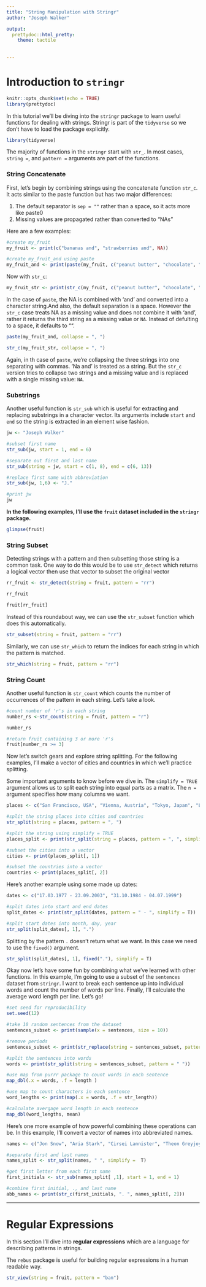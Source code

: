 ```yaml
---
title: "String Manipulation with Stringr"
author: "Joseph Walker"

output:
  prettydoc::html_pretty:
    theme: tactile
    
    
---
```


# Introduction to `stringr`
```r
knitr::opts_chunk$set(echo = TRUE)
library(prettydoc)
```

In this tutorial we'll be diving into the `stringr` package to learn useful functions for dealing with strings. Stringr is part of the `tidyverse` so we don't have to load the package explicitly.

```r
library(tidyverse)
```

The majority of functions in the `stringr` start with `str_`. In most cases, `string = `, and `pattern = ` arguments are part of the functions.

### String Concatenate

First, let's begin by combining strings using the concatenate function `str_c`. It acts similar to the paste function but has two major differences:

1) The default separator is `sep = ""` rather than a space, so it acts more like paste0  
2) Missing values are propagated rather than converted to "NAs"

Here are a few examples:

```r
#create my_fruit
my_fruit <- print(c("bananas and", "strawberries and", NA))

#create my_fruit_and using paste
my_fruit_and <- print(paste(my_fruit, c("peanut butter", "chocolate", "")))
```

Now with `str_c`:

```r
my_fruit_str <- print(str_c(my_fruit, c("peanut butter", "chocolate", "")))
```

In the case of `paste`, the NA is combined with 'and' and converted into a character string.And also, the default separation is a space. However the `str_c` case treats NA as a missing value and does not combine it with 'and', rather it returns the third string as a missing value or `NA`. Instead of defulting to a space, it defaults to "".

```r
paste(my_fruit_and, collapse = ", ")

str_c(my_fruit_str, collapse = ", ")
```

Again, in th case of `paste`, we're collapsing the three strings into one separating with commas. 'Na and' is treated as a string. But the `str_c` version tries to collapse two strings and a missing value and is replaced with a single missing value: `NA`.

### Substrings

Another useful function is `str_sub` which is useful for extracting and replacing substrings in a character vector. Its arguments include `start` and `end` so the string is extracted in an element wise fashion.

```r
jw <- "Joseph Walker"

#subset first name
str_sub(jw, start = 1, end = 6)

#separate out first and last name
str_sub(string = jw, start = c(1, 8), end = c(6, 13))

#replace first name with abbreviation
str_sub(jw, 1,6) <- "J."

#print jw
jw
```

**In the following examples, I'll use the `fruit` dataset included in the `stringr` package.**

```r
glimpse(fruit)
```

### String Subset

Detecting strings with a pattern and then subsetting those string is a common task. One way to do this would be to use `str_detect` which returns a logical vector then use that vector to subset the original vector

```r
rr_fruit <- str_detect(string = fruit, pattern = "rr")

rr_fruit

fruit[rr_fruit]
```

Instead of this roundabout way, we can use the `str_subset` function which does this automatically.

```r
str_subset(string = fruit, pattern = "rr")
```

Similarly, we can use `str_which` to return the indices for each string in which the pattern is matched.

```r
str_which(string = fruit, pattern = "rr")
```

### String Count

Another useful function is `str_count` which counts the number of occurrences of the pattern in each string. Let's take a look.

```r
#count number of 'r's in each string
number_rs <-str_count(string = fruit, pattern = "r")

number_rs

#return fruit containing 3 or more 'r's
fruit[number_rs >= 3]
```


Now let's switch gears and explore string splitting. For the following examples, I'll make a vector of cities and countries in which we'll practice splitting.

Some important arguments to know before we dive in. The `simplify = TRUE` argument allows us to split each string into equal parts as a matrix. The `n = ` argument specifies how many columns we want.

```r
places <- c("San Francisco, USA", "Vienna, Austria", "Tokyo, Japan", "Lima, Peru")

#split the string places into cities and countries
str_split(string = places, pattern = ", ")

#split the string using simplify = TRUE
places_split <- print(str_split(string = places, pattern = ", ", simplify = T))

#subset the cities into a vector
cities <- print(places_split[, 1])

#subset the countries into a vector
countries <- print(places_split[, 2])
```

Here's another example using some made up dates:
```r
dates <- c("17.03.1977 - 23.09.2003", "31.10.1984 - 04.07.1999")

#split dates into start and end dates
split_dates <- print(str_split(dates, pattern = " - ", simplify = T))

#split start dates into month, day, year
str_split(split_dates[, 1], ".")
```

Splitting by the pattern `.` doesn't return what we want. In this case we need to use the `fixed()` argument.

```r
str_split(split_dates[, 1], fixed("."), simplify = T)
```

Okay now let's have some fun by combining what we've learned with other functions. In this example, I'm going to use a subset of the `sentences` dataset from `stringr`. I want to break each sentence up into individual words and count the number of words per line. Finally, I'll calculate the average word length per line. Let's go!

```r
#set seed for reproducibility
set.seed(12)

#take 10 random sentences from the dataset
sentences_subset <- print(sample(x = sentences, size = 10))

#remove periods
sentences_subset <- print(str_replace(string = sentences_subset, pattern = fixed("."), replacement = ""))

#split the sentences into words
words <- print(str_split(string = sentences_subset, pattern = " "))

#use map from purrr package to count words in each sentence
map_dbl(.x = words, .f = length )

#use map to count characters in each sentence
word_lengths <- print(map(.x = words, .f = str_length))

#calculate avergage word length in each sentence
map_dbl(word_lengths, mean)
```

Here's one more example of how powerful combining these operations can be. In this example, I'll convert a vector of names into abbreviated names.

```r
names <- c("Jon Snow", "Aria Stark", "Cirsei Lannister", "Theon Greyjoy", "Stannis Baratheon")

#separate first and last names
names_split <- str_split(names, " ", simplify =  T)

#get first letter from each first name  
first_initials <- str_sub(names_split[ ,1], start = 1, end = 1)

#combine first initial, ., and last name
abb_names <- print(str_c(first_initials, ". ", names_split[, 2]))

```

---

# Regular Expressions

In this section I'll dive into **regular expressions** which are a language for describing patterns in strings.

The `rebus` package is useful for building regular expressions in a human readable way. 

```r
str_view(string = fruit, pattern = "ban")
```


